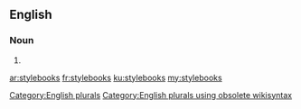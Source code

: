 ==English==

===Noun===
{{head|en}}

# {{plural of|stylebook}}

[[Category:English plurals]][[Category:English plurals using obsolete wikisyntax]]

[[ar:stylebooks]]
[[fr:stylebooks]]
[[ku:stylebooks]]
[[my:stylebooks]]
